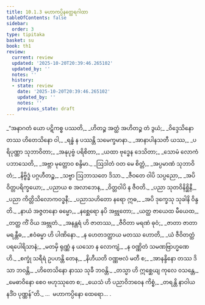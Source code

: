```yaml
---
title: 10.1.3 မဟာကပ္ပိနတ္ထေရဂါထာ
tableOfContents: false
sidebar:
  order: 3
type: tipitaka
basket: su
book: th1
review:
  current: review
  updated: '2025-10-20T20:39:46.265102'
  updated_by: ''
  notes: ''
  history:
  - state: review
    date: '2025-10-20T20:39:46.265102'
    updated_by: ''
    notes: ''
    previous_state: draft
---
```



<DynamicBreadcrumb />


<ReviewStatus review={frontmatter.review} showDetails={true} />

<HypothesisAnnotation frontmatter={frontmatter} />

<Division number="547" book="th1" e="ch" v="19" p="302">

<Paragraph number="852" type="verses" book="th1">
_“အနာဂတံ ယော ပဋိကစ္စ ပဿတိ,_  
_ဟိတဉ္စ အတ္ထံ အဟိတဉ္စ တံ ဒွယံ;_  
_ဝိဒ္ဒေသိနော တဿ ဟိတေသိနော ဝါ,_  
_ရန္ဓံ န ပဿန္တိ သမေက္ခမာနာ._  

</Paragraph>

</Division>
<Division number="548" book="th1" e="ch" v="19" p="302">

<Paragraph number="853" type="verses" book="th1">
_အာနာပါနသတီ ယဿ,_  
_ပရိပုဏ္ဏာ သုဘာဝိတာ;_  
_အနုပုဗ္ဗံ ပရိစိတာ,_  
_ယထာ ဗုဒ္ဓေန ဒေသိတာ;_  
_သောမံ လောကံ ပဘာသေတိ,_  
_အဗ္ဘာ မုတ္တောဝ စန္ဒိမာ._  

</Paragraph>

</Division>
<Division number="549" book="th1" e="ch" v="19" p="302">

<Paragraph number="854" type="verses" book="th1">
_ဩဒါတံ ဝတ မေ စိတ္တံ,_  
_အပ္ပမာဏံ သုဘာဝိတံ;_  
_နိဗ္ဗိဒ္ဓံ ပဂ္ဂဟီတဉ္စ,_  
_သဗ္ဗာ ဩဘာသတေ ဒိသာ._  

</Paragraph>

</Division>
<Division number="550" book="th1" e="ch" v="19" p="302">

<Paragraph number="855" type="verses" book="th1">
_ဇီဝတေ ဝါပိ သပ္ပညော,_  
_အပိ ဝိတ္တပရိက္ခယော;_  
_ပညာယ စ အလာဘေန,_  
_ဝိတ္တဝါပိ န ဇီဝတိ._  

</Paragraph>

</Division>
<Division number="551" book="th1" e="ch" v="19" p="302">

<Paragraph number="856" type="verses" book="th1">
_ပညာ သုတဝိနိစ္ဆိနီ,_  
_ပညာ ကိတ္တိသိလောကဝဒ္ဓနီ;_  
_ပညာသဟိတော နရော ဣဓ,_  
_အပိ ဒုက္ခေသု သုခါနိ ဝိန္ဒတိ._  

</Paragraph>

</Division>
<Division number="552" book="th1" e="ch" v="19" p="302">

<Paragraph number="857" type="verses" book="th1">
_နာယံ အဇ္ဇတနော ဓမ္မော,_  
_နစ္ဆေရော နပိ အဗ္ဘုတော;_  
_ယတ္ထ ဇာယေထ မီယေထ,_  
_တတ္ထ ကိံ ဝိယ အဗ္ဘုတံ._  

</Paragraph>

</Division>
<Division number="553" book="th1" e="ch" v="19" p="302">

<Paragraph number="858" type="verses" book="th1">
_အနန္တရံ ဟိ ဇာတဿ,_  
_ဇီဝိတာ မရဏံ ဓုဝံ;_  
_ဇာတာ ဇာတာ မရန္တီဓ,_  
_ဧဝံဓမ္မာ ဟိ ပါဏိနော._  

</Paragraph>

</Division>
<Division number="554" book="th1" e="ch" v="19" p="303">

<Paragraph number="859" type="verses" book="th1">
_န ဟေတဒတ္ထာယ မတဿ ဟောတိ,_  
_ယံ ဇီဝိတတ္ထံ ပရပေါရိသာနံ;_  
_မတမှိ ရုဏ္ဏံ န ယသော န လောကျံ,_  
_န ဝဏ္ဏိတံ သမဏဗြာဟ္မဏေဟိ._  

</Paragraph>

</Division>
<Division number="555" book="th1" e="ch" v="19" p="303">

<Paragraph number="860" type="verses" book="th1">
_စက္ခုံ သရီရံ ဥပဟန္တိ တေန,_  
_နိဟီယတိ ဝဏ္ဏဗလံ မတီ စ;_  
_အာနန္ဒိနော တဿ ဒိသာ ဘဝန္တိ,_  
_ဟိတေသိနော နာဿ သုခီ ဘဝန္တိ._  

</Paragraph>

</Division>
<Division number="556" book="th1" e="ch" v="19" p="303">

<Paragraph number="861" type="verses" book="th1">
_တသ္မာ ဟိ ဣစ္ဆေယျ ကုလေ ဝသန္တေ,_  
_မေဓာဝိနော စေဝ ဗဟုဿုတေ စ;_  
_ယေသံ ဟိ ပညာဝိဘဝေန ကိစ္စံ,_  
_တရန္တိ နာဝါယ နဒိံဝ ပုဏ္ဏန်”တိ._  


</Paragraph>
</Division>

<Paragraph number="862" type="center" book="th1">
…  မဟာကပ္ပိနော ထေရော… .
</Paragraph>